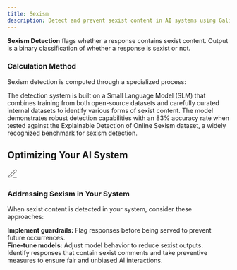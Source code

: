 ```yaml
---
title: Sexism
description: Detect and prevent sexist content in AI systems using Galileo's Sexism Metric to identify and mitigate biased responses.
---
```



<DefinitionCard>
  <strong>Sexism Detection</strong> flags whether a response contains sexist content. Output is a binary classification of whether a response is sexist or not.
</DefinitionCard>

### Calculation Method

Sexism detection is computed through a specialized process:

<Steps>
  <Step title="Model Architecture">
    The detection system is built on a Small Language Model (SLM) that combines training from both open-source datasets and carefully curated internal datasets to identify various forms of sexist content.

</Step>
  <Step title="Performance Validation">
    The model demonstrates robust detection capabilities with an 83% accuracy rate when tested against the Explainable Detection of Online Sexism dataset, a widely recognized benchmark for sexism detection.

</Step>
</Steps>

## Optimizing Your AI System

<Card>
  <div style={{display: 'flex', alignItems: 'center', gap: '0.5rem', marginBottom: '0.75rem'}}>
    <div style={{fontSize: '1.25rem', color: 'var(--primary-color)'}}>
      <svg xmlns="http://www.w3.org/2000/svg" width="24" height="24" viewBox="0 0 24 24" fill="none" stroke="currentColor" strokeWidth="2" strokeLinecap="round" strokeLinejoin="round">
        <path d="M12 20h9"></path><path d="M16.5 3.5a2.121 2.121 0 0 1 3 3L7 19l-4 1 1-4L16.5 3.5z"></path>
      </svg>
    </div>
    <h3 style={{margin: 0, fontSize: '1.25rem', fontWeight: '600'}}>Addressing Sexism in Your System</h3>
  </div>

When sexist content is detected in your system, consider these approaches:

<div style={{ marginTop: "1rem", paddingTop: "0.75rem", borderTop: "1px solid rgba(209, 213, 219, 0.33)" }}>
  <strong>Implement guardrails:</strong> Flag responses before being served to prevent future occurrences.
</div>

<div style={{ marginTop: "0.75rem", paddingTop: "0.75rem", borderTop: "1px solid rgba(209, 213, 219, 0.33)" }}>
  <strong>Fine-tune models:</strong> Adjust model behavior to reduce sexist outputs.
</div>

</Card>

<Note>
Identify responses that contain sexist comments and take preventive measures to ensure fair and unbiased AI interactions.

</Note>
